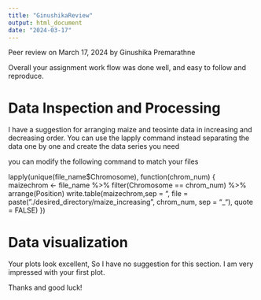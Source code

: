---
title: "GinushikaReview"
output: html_document
date: "2024-03-17"
---

Peer review on March 17, 2024 by Ginushika Premarathne

Overall your assignment work flow was done well, and easy to follow and reproduce.

# Data Inspection and Processing

I have a suggestion for arranging maize and teosinte data in increasing and decreasing order.
You can use the lapply  command instead separating the data one by one and create the data series you need

you can modify the following command to match your files


lapply(unique(file_name$Chromosome), function(chrom_num) {
  maizechrom <- file_name %>% filter(Chromosome == chrom_num) %>% arrange(Position)
  write.table(maizechrom,sep = "\t", file = paste("./desired_directory/maize_increasing", chrom_num, sep = "_"), quote = FALSE)
})



# Data visualization

Your plots look excellent, So I have no suggestion for this section.
I am very impressed with your first plot.


Thanks and good luck!
